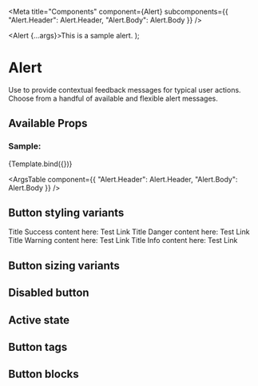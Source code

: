 

<Meta
  title="Components"
  component={Alert}
  subcomponents={{ "Alert.Header": Alert.Header, "Alert.Body": Alert.Body }}
/>

  <Alert {...args}>This is a sample alert.</Alert>
);

# Alert

Use to provide contextual feedback messages for typical user actions. Choose from a handful of available and flexible alert messages.

## Available Props

### Sample:

<Story name="Alert">{Template.bind({})}</Story>

<ArgsTable
  component={{ "Alert.Header": Alert.Header, "Alert.Body": Alert.Body }}
/>

## Button styling variants

<Canvas>
  <div>
    <Alert variant="success" message="Default">
      <Alert.Header>Title</Alert.Header>
      <Alert.Body>
        Success content here: <Alert.Link href="#">Test Link</Alert.Link>
      </Alert.Body>
    </Alert>
    <Alert variant="danger" message="Default">
      <Alert.Header>Title</Alert.Header>
      <Alert.Body>
        Danger content here: <Alert.Link href="#">Test Link</Alert.Link>
      </Alert.Body>
    </Alert>
    <Alert variant="warning" message="Default">
      <Alert.Header>Title</Alert.Header>
      <Alert.Body>
        Warning content here: <Alert.Link href="#">Test Link</Alert.Link>
      </Alert.Body>
    </Alert>
    <Alert variant="info" message="Default">
      <Alert.Header>Title</Alert.Header>
      <Alert.Body>
        Info content here: <Alert.Link href="#">Test Link</Alert.Link>
      </Alert.Body>
    </Alert>
  </div>
</Canvas>

## Button sizing variants

## Disabled button

## Active state

## Button tags

## Button blocks
